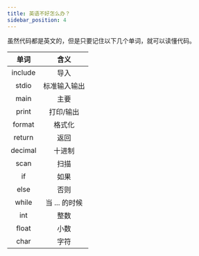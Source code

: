 ```yaml
---
title: 英语不好怎么办？
sidebar_position: 4
---
```


虽然代码都是英文的，但是只要记住以下几个单词，就可以读懂代码。

|  单词   |     含义      |
| :-----: | :-----------: |
| include |     导入      |
|  stdio  | 标准输入输出  |
|  main   |     主要      |
|  print  |   打印/输出   |
| format  |    格式化     |
| return  |     返回      |
| decimal |    十进制     |
|  scan   |     扫描      |
|   if    |     如果      |
|  else   |     否则      |
|  while  | 当 ... 的时候 |
|   int   |     整数      |
|  float  |     小数      |
|  char   |     字符      |
